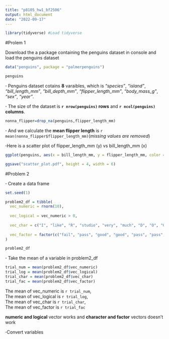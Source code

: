 ```yaml
---
title: "p8105_hw1_bf2506"
output: html_document
date: "2022-09-17"
---
```


```r
library(tidyverse) #Load tidyverse
```


#Prolem 1

Download the a package containing the penguins dataset in console and  load the penguins dataset
```r
data("penguins", package = "palmerpenguins")
```

```r
penguins
```

**·** Penguins dataset cotains **8** varaibles, which is *"species"*, *"island"*, *"bill_length_mm"*, *"bill_depth_mm"*, *"flipper_length_mm"*, *"body_mass_g"*, *"sex"*, *"year"*.

**·** The size of the dataset is **`r nrow(penguins)` rows** and **`r ncol(penguins)` columns**.


```r
nonna_flipper=drop_na(penguins,flipper_length_mm)
```

**·** And we calculate the **mean flipper length** is `r  mean(nonna_flipper$flipper_length_mm)`(*missing values are removed*)

**·**Here is a scatter plot of flipper_length_mm (y) vs bill_length_mm (x)

```r

ggplot(penguins, aes(x = bill_length_mm, y = flipper_length_mm, color = species)) + geom_point()

ggsave("scatter_plot.pdf", height = 4, width = 6)
```

#Problem 2


**·** Create a data frame

```r
set.seed(1)

problem2_df = tibble(
  vec_numeric = rnorm(10),
  
  vec_logical = vec_numeric > 0,
  
  vec_char = c("I", "like", "R", "studio", "very", "much", "D", "O", "G", "E"),
  
  vec_factor = factor(c("fail", "pass", "good", "good", "pass", "pass", "fail", "good", "good", "good"))
)

problem2_df
```
 
**·** Take the mean of a variable in problem2_df
```r
trial_num = mean(problem2_df$vec_numeric)
trial_log = mean(problem2_df$vec_logical)
trial_char = mean(problem2_df$vec_char)
trial_fac = mean(problem2_df$vec_factor)
```

The mean of vec_numeric is `r trial_num`,  
The mean of vec_logical is `r trial_log`,  
The mean of vec_char is `r trial_char`,  
The mean of vec_factor is `r trial_fac`

**numeric and logical** vector works and **character and factor** vectors doesn’t work

**·**Convert variables
